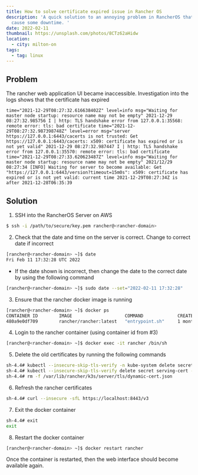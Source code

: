 ```yaml
---
title: How to solve certificate expired issue in Rancher OS
description: 'A quick solution to an annoying problem in RancherOS that could
  cause some downtime. '
date: 2022-02-11
thumbnail: https://unsplash.com/photos/8CTz62aHidw
location:
  - city: milton-on
tags:
  - tag: linux
---
```


## Problem

The rancher web application UI became inaccessible. Investigation into the logs shows that the certificate has expired

```plaintext
time="2021-12-29T08:27:32.616638402Z" level=info msg="Waiting for master node startup: resource name may not be empty" 2021-12-29 08:27:32.985756 I | http: TLS handshake error from 127.0.0.1:35568: remote error: tls: bad certificate time="2021-12-29T08:27:32.987398748Z" level=error msg="server https://127.0.0.1:6443/cacerts is not trusted: Get https://127.0.0.1:6443/cacerts: x509: certificate has expired or is not yet valid" 2021-12-29 08:27:32.987447 I | http: TLS handshake error from 127.0.0.1:35570: remote error: tls: bad certificate time="2021-12-29T08:27:33.620623487Z" level=info msg="Waiting for master node startup: resource name may not be empty" 2021/12/29 08:27:34 [INFO] Waiting for server to become available: Get "https://127.0.0.1:6443/version?timeout=15m0s": x509: certificate has expired or is not yet valid: current time 2021-12-29T08:27:34Z is after 2021-12-28T06:35:39
```

## Solution

1.  SSH into the RancherOS Server on AWS

```bash
$ ssh -i /path/to/secure/key.pem rancher@<rancher-domain>
```

2.  Check that the date and time on the server is correct. Change to correct date if incorrect

```bash
[rancher@<rancher-domain> ~]$ date
Fri Feb 11 17:32:28 UTC 2022
```

- If the date shown is incorrect, then change the date to the correct date by using the following command

```bash
[rancher@<rancher-domain> ~]$ sudo date --set="2022-02-11 17:32:28"
```

3.  Ensure that the rancher docker image is running

```bash
[rancher@<rancher-domain> ~]$ docker ps
CONTAINER ID        IMAGE                    COMMAND             CREATED             STATUS              PORTS                                      NAMES
480a9e0df709        rancher/rancher:latest   "entrypoint.sh"     1 month ago       Up 6 hours          0.0.0.0:80->80/tcp, 0.0.0.0:443->443/tcp   rancher
```

4.  Login to the rancher container (using container id from #3)

```bash
[rancher@<rancher-domain> ~]$ docker exec -it rancher /bin/sh
```

5.  Delete the old certificates by running the following commands

```bash
sh-4.4# kubectl --insecure-skip-tls-verify -n kube-system delete secrets k3s-serving
sh-4.4# kubectl --insecure-skip-tls-verify delete secret serving-cert -n cattle-system
sh-4.4# rm -f /var/lib/rancher/k3s/server/tls/dynamic-cert.json
```

6.  Refresh the rancher certificates

```bash
sh-4.4# curl --insecure -sfL https://localhost:8443/v3
```

7.  Exit the docker container

```bash
sh-4.4# exit
exit
```

8.  Restart the docker container

```bash
[rancher@<rancher-domain> ~]$ docker restart rancher
```

Once the container is restarted, then the web interface should become available again.
